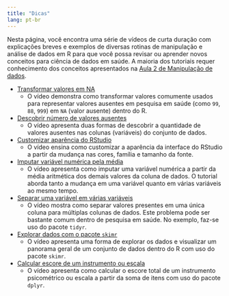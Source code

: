 ```yaml
---
title: "Dicas"
lang: pt-br
---
```


Nesta página, você encontra uma série de vídeos de curta duração
com explicações breves e exemplos de diversas rotinas de manipulação
e análise de dados em R para que você possa revisar ou aprender novos
conceitos para ciência de dados em saúde. A maioria dos tutoriais
requer conhecimento dos conceitos apresentados na
[Aula 2 de Manipulação de dados](aulas_e_laboratorios.html#aula-2-manipulação-de-dados).

* [Transformar valores em NA](https://youtu.be/G--CVO23sR8)
  - O vídeo demonstra como transformar valores comumente usados
  para representar valores ausentes em pesquisa em saúde (como
  `99`, `88`, `999`) em `NA` (valor ausente) dentro do R.

* [Descobrir número de valores ausentes](https://youtu.be/D2GGtS5R03Q)
  - O vídeo apresenta duas formas de descobrir a quantidade de
  valores ausentes nas colunas (variáveis) do conjunto de dados.
  
* [Customizar aparência do RStudio](https://youtu.be/4Tptf1E3yAI)
  - O vídeo ensina como customizar a aparência da interface do RStudio a partir
  da mudança nas cores, família e tamanho da fonte.
  
* [Imputar variável numérica pela média](https://youtu.be/Xfj38ovdPuc)
  - O vídeo apresenta como imputar uma variável numérica a partir da média
  aritmética dos demais valores da coluna de dados. O tutorial aborda tanto
  a mudança em uma variável quanto em várias variáveis ao mesmo tempo.
  
* [Separar uma variável em várias variáveis](https://youtu.be/5-zbwgoc-ps)
  - O vídeo mostra como separar valores presentes em uma única coluna para
  múltiplas colunas de dados. Este problema pode ser bastante comum dentro de
  pesquisa em saúde. No exemplo, faz-se uso do pacote `tidyr`.
  
* [Explorar dados com o pacote `skimr`](https://youtu.be/JE0N7aVQfws)
  - O vídeo apresenta uma forma de explorar os dados e visualizar um panorama
  geral de um conjunto de dados dentro do R com uso do pacote `skimr`. 
  
* [Calcular escore de um instrumento ou escala](https://youtu.be/nQKMtrx4ZZ0)
  - O vídeo apresenta como calcular o escore total de um instrumento
  psicométrico ou escala a partir da soma de itens com uso do pacote `dplyr`.